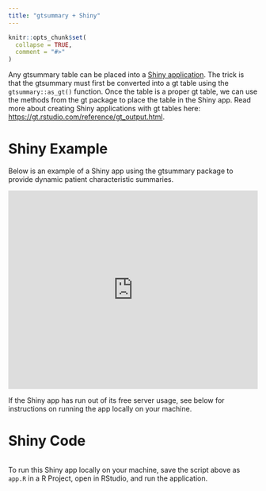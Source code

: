 ```yaml
---
title: "gtsummary + Shiny"
---
```


```r
knitr::opts_chunk$set(
  collapse = TRUE,
  comment = "#>"
)
```

Any gtsummary table can be placed into a [Shiny application](https://shiny.rstudio.com/).
The trick is that the gtsummary must first be converted into a gt table using the `gtsummary::as_gt()` function.
Once the table is a proper gt table, we can use the methods from the gt package to place the table in the Shiny app.
Read more about creating Shiny applications with gt tables here: [https://gt.rstudio.com/reference/gt_output.html](https://gt.rstudio.com/reference/gt_output.html).

# Shiny Example

Below is an example of a Shiny app using the gtsummary package to provide dynamic patient characteristic summaries.

<!-- The email address associated with this shiny app is 'danield.sjoberg+gtsummary@gmail.com' -->
```{=html}
<iframe src="https://gtsummary.shinyapps.io/gtsummary-shiny-example/" width="100%" height="400" frameborder="no"></iframe>
```

If the Shiny app has run out of its free server usage, see below for instructions on running the app locally on your machine.

# Shiny Code

```r
```

To run this Shiny app locally on your machine, save the script above as `app.R` in a R Project, open in RStudio, and run the application.
